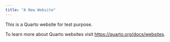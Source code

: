 ```yaml
---
title: "A New Website"
---
```


This is a Quarto website for test purpose.

To learn more about Quarto websites visit <https://quarto.org/docs/websites>.
